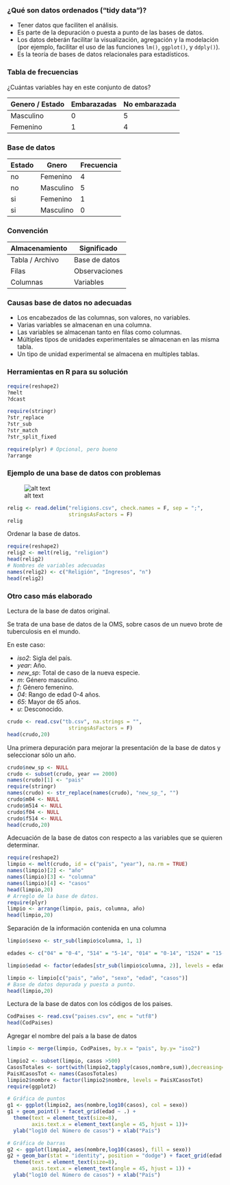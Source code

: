 ### ¿Qué son datos ordenados ("tidy data")?

- Tener datos que faciliten el análisis.
- Es parte de la depuración o puesta a punto de las bases de datos.
- Los datos deberán facilitar la visualización, agregación y
  la modelación (por ejemplo, facilitar el uso de las funciones
  `lm()`, `ggplot()`, y `ddply()`).
- Es la teoría de bases de datos relacionales para estadísticos.

### Tabla de frecuencias

¿Cuántas variables hay en este conjunto de datos?

 | Genero / Estado | Embarazadas | No embarazada |
 | --- | --- |--- |
 | Masculino |  0 | 5 |
 | Femenino  |  1 | 4 |


### Base de datos

Estado | Gnero | Frecuencia
--- | --- | ---
no | Femenino | 4
no | Masculino | 5
si | Femenino | 1
si | Masculino | 0

### Convención 

Almacenamiento | Significado
--- | ---
Tabla / Archivo | Base de datos 
Filas | Observaciones
Columnas | Variables

### Causas base de datos no adecuadas

- Los encabezados de las columnas, son valores, no variables.
- Varias variables se almacenan en una columna.
- Las variables se almacenan tanto en filas como columnas.
- Múltiples tipos de unidades experimentales se almacenan en las misma tabla.
- Un tipo de unidad experimental se almacena en multiples tablas.

### Herramientas en R para su solución
```r
require(reshape2) 
?melt
?dcast

require(stringr)
?str_replace
?str_sub
?str_match
?str_split_fixed

require(plyr) # Opcional, pero bueno
?arrange
```

### Ejemplo de una base de datos con problemas

![alt text][id1]

```r
relig <- read.delim("religions.csv", check.names = F, sep = ";",
                    stringsAsFactors = F)
relig
```

Ordenar la base de datos.

```r
require(reshape2)
relig2 <- melt(relig, "religion")
head(relig2)
# Nombres de variables adecuadas
names(relig2) <- c("Religión", "Ingresos", "n")
head(relig2)

```

### Otro caso más elaborado

Lectura de la base de datos original.

Se trata de una base de datos de la OMS, sobre
casos de un nuevo brote de tuberculosis en el mundo.

En este caso:

  + *iso2*: Sigla del país.
  + *year*: Año.
  + *new_sp*: Total de caso de la nueva especie.
  + *m*: Género masculino.
  + *f*: Género femenino.
  + *04*: Rango de edad 0-4 años.
  + *65*: Mayor de 65 años.
  + *u*: Desconocido.


```r
crudo <- read.csv("tb.csv", na.strings = "",
                    stringsAsFactors = F)
head(crudo,20)
```

Una primera depuración para mejorar la presentación de la base de datos
y seleccionar sólo un año.

```r
crudo$new_sp <- NULL
crudo <- subset(crudo, year == 2000)
names(crudo)[1] <- "pais"
require(stringr)
names(crudo) <- str_replace(names(crudo), "new_sp_", "")
crudo$m04 <- NULL
crudo$m514 <- NULL
crudo$f04 <- NULL
crudo$f514 <- NULL
head(crudo,20)
```

Adecuación de la base de datos con respecto a las variables
que se quieren determinar.

```r
require(reshape2)
limpio <- melt(crudo, id = c("pais", "year"), na.rm = TRUE)
names(limpio)[2] <- "año"
names(limpio)[3] <- "columna"
names(limpio)[4] <- "casos"
head(limpio,20)
# Arreglo de la base de datos.
require(plyr)
limpio <- arrange(limpio, pais, columna, año)
head(limpio,20)
```

Separación de la información contenida en una columna

```r
limpio$sexo <- str_sub(limpio$columna, 1, 1)

edades <- c("04" = "0-4", "514" = "5-14", "014" = "0-14", "1524" = "15-24", "2534" = "25-34", "3544" = "35-44", "4554" = "45-54", "5564" = "55-64", "65"= "65+", "u" = NA)

limpio$edad <- factor(edades[str_sub(limpio$columna, 2)], levels = edades)

limpio <- limpio[c("pais", "año", "sexo", "edad", "casos")]
# Base de datos depurada y puesta a punto.
head(limpio,20)
```

Lectura de la base de datos con los códigos de los paises.
```r
CodPaises <- read.csv("paises.csv", enc = "utf8")
head(CodPaises)
```

Agregar el nombre del país a la base de datos

```r
limpio <- merge(limpio, CodPaises, by.x = "pais", by.y= "iso2")
```

```r
limpio2 <- subset(limpio, casos >500)
CasosTotales <- sort(with(limpio2,tapply(casos,nombre,sum)),decreasing=TRUE)
PaisXCasosTot <- names(CasosTotales)
limpio2$nombre <- factor(limpio2$nombre, levels = PaisXCasosTot)
require(ggplot2)

# Gráfica de puntos
g1 <- ggplot(limpio2, aes(nombre,log10(casos), col = sexo))
g1 + geom_point() + facet_grid(edad ~ .) +
  theme(text = element_text(size=8),
        axis.text.x = element_text(angle = 45, hjust = 1))+
  ylab("log10 del Número de casos") + xlab("País")

# Gráfica de barras
g2 <- ggplot(limpio2, aes(nombre,log10(casos), fill = sexo))
g2 + geom_bar(stat = "identity", position = "dodge") + facet_grid(edad ~ .) +
  theme(text = element_text(size=8),
        axis.text.x = element_text(angle = 45, hjust = 1)) +
  ylab("log10 del Número de casos") + xlab("País")
```


[id1]: religiones.png "Religiones"